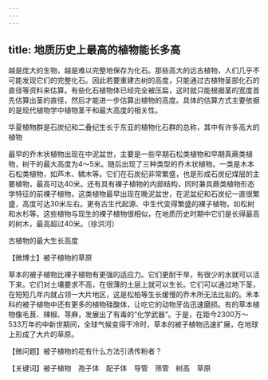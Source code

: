 ```yaml
---
---
---
```

title: 地质历史上最高的植物能长多高
---




越是庞大的生物，越是难以完整地保存为化石。那些高大的远古植物，人们几乎不可能发现它们的完整化石。因此若要重建古树的高度，只能通过古植物茎部化石的直径等资料来估算。有些化石植物体已经完全被压扁，这时就只能根据茎的宽度首先估算出茎的直径，然后才能进一步估算出植物的高度。具体的估算方式主要依据的是现代植物学中植物茎干和最大高度的相关性。

华夏植物群是石炭纪和二叠纪生长于东亚的植物化石群的总称，其中有许多高大的植物



最早的乔木状植物出现在中泥盆世，主要是一些早期石松类植物和早期真蕨类植物，树干的最大高度为4～5米。随后出现了三种类型的乔木状植物。一类是木本石松类植物，如芦木、鳞木等。它们在石炭纪非常繁盛，也是形成石炭纪煤层的主要植物，最高可达40米。还有具有裸子植物的内部结构，同时兼具蕨类植物形态学特征的前裸子植物，这类植物最早出现在晚泥盆世，在泥盆纪和石炭纪一直很繁盛，高度可达30米左右。更有古生代起源、中生代变得繁盛的裸子植物，如松树和水杉等。这些植物与现生的裸子植物很相似，在地质历史时期中它们是长得最高的树木，最高超过40米。（徐洪河）

古植物的最大生长高度





【微博士】被子植物的草原

草本的被子植物比裸子植物有更强的适应力。它们更耐干旱，有很少的水就可以活下来。它们对土壤要求不高，在很薄的土层上就可以生长。它们可以通过地下茎，在短短几年内就占领一大片地区，这是松柏等生长缓慢的乔木所无法比拟的。禾本科的被子植物中还有更多的植物硅酸体，让吃它的动物牙齿迅速磨损。有的草本植物像毛茛、辣椒、荨麻，发展出了有毒的“化学武器”。于是，在距今2300万～533万年的中新世期间，全球气候变得干冷时，草本的被子植物迅速扩展，在地球上形成了大片的草原。

【微问题】被子植物的花有什么方法引诱传粉者？

【关键词】被子植物　孢子体　配子体　导管　筛管　树高　草原